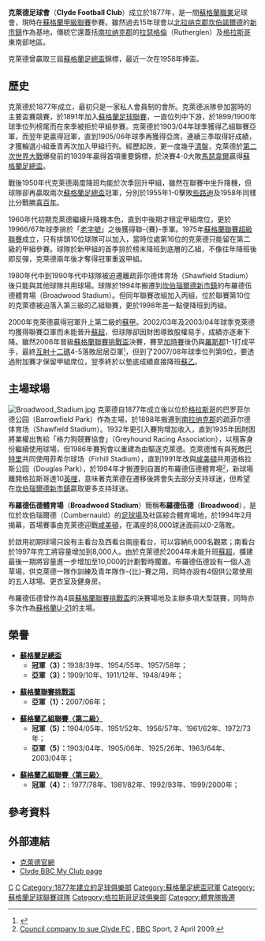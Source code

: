 {{noteTA|G1=足球|G2=蘇超
|T=zh-hans:克莱德足球俱乐部; zh-hk:加迪足球會; zh-tw: 克萊德足球俱樂部;
|1=zh-hans:克莱德足球俱乐部; zh-hk:加迪足球會; zh-tw: 克萊德足球俱樂部;
|2=zh-hans:足球俱乐部;zh-hk:足球會;zh-tw:足球俱樂部; 
|3=zh-hans:克莱德; zh-hk:加迪; zh-tw: 克萊德;
}}
{{Infobox Football club 
| clubname    = 克萊德<br />''Clyde'' 
| image       = [[File:Clyde.svg|140px]] 
| fullname    = Clyde Football Club
| nickname    = ''The Bully Wee''、''The Gypsy Army''
| founded     = 1877年 
| ground      = [[布羅德伍德體育場|布羅德伍德體育場]]<br />（Broadwood Stadium）
| city        = [[蘇格蘭|蘇格蘭]]，[[坎伯諾爾德|坎伯諾爾德]] 
| capacity    = 8,006人 
| chairman    = {{flagicon|SCO}} David Dishon
| manager     = {{flagicon|SCO}} 丹尼·列侬
| league      = [[蘇格蘭足球甲級聯賽|蘇格蘭足球甲級聯賽]] 
| season      = 2020–21
| position    = 蘇甲，第 8 位 

<!-- 主場球衣 -->
| pattern_la1 = 
| pattern_b1  = _clyde1819h
| pattern_ra1 = 
| pattern_sh1 = 
| pattern_so1 = 
| leftarm1    = FFFFFF
| body1       = FFFFFF
| rightarm1   = FFFFFF
| shorts1     = 000000
| socks1      = FF0000
<!-- 客场球衣 -->
| pattern_la2 = 
| pattern_b2  = _clyde1819a
| pattern_ra2 = 
| pattern_sh2 = 
| pattern_so2 = 
| leftarm2    = 000000
| body2       = 000000
| rightarm2   = 000000
| shorts2     = 000000
| socks2      = 000000
<!-- 第三球衣 -->
| pattern_la3 = 
| pattern_b3  = _clyde1819t
| pattern_ra3 = 
| pattern_sh3 = 
| pattern_so3 = 
| leftarm3    = FF0000
| body3       = FF0000
| rightarm3   = FF0000
| shorts3     = FF0000
| socks3      = FF0000
}}

'''克萊德足球會'''（'''Clyde Football Club'''）成立於1877年，是一間[[蘇格蘭|蘇格蘭]][[職業|職業]]足球會，現時在[[蘇格蘭足球甲級聯賽|蘇格蘭甲級聯賽]]參賽。雖然過去15年球會以[[北拉纳克郡|北拉纳克郡]][[坎伯諾爾德|坎伯諾爾德]]的[[新市鎮|新市鎮]]作為基地，傳統它還蓋括[[南拉纳克郡|南拉纳克郡]]的[[拉瑟格倫|拉瑟格倫]]（Rutherglen）及[[格拉斯哥|格拉斯哥]]東南部地區。

克萊德曾贏取三屆[[蘇格蘭足總盃|蘇格蘭足總盃]]錦標，最近一次在1958年捧盃。

== 歷史 ==
克萊德於1877年成立，最初只是一家私人會員制的會所。克萊德派隊參加當時的主要盃賽競賽，於1891年加入[[蘇格蘭足球聯賽|蘇格蘭足球聯賽]]，一直位列中下游，於1899/1900年球季位列榜尾而在來季被拒於甲組參賽。克萊德於1903/04年球季獲得乙組聯賽亞軍，而翌年更贏得冠軍，直到1905/06年球季再獲得亞席，連續三季取得好成績，才獲輪選小組垂青再次加入甲組行列。經歷起跌，更一度幾乎[[清盤|清盤]]，克萊德於[[第二次世界大戰|第二次世界大戰]]爆發前的1939年贏得首項重要錦標，於決賽4-0大敗[[马瑟韦尔足球俱乐部|馬瑟韋爾]]贏得[[蘇格蘭足總盃|蘇格蘭足總盃]]。

戰後1950年代克萊德兩度降班均能於次季回升甲組，雖然在聯賽中坐升降機，但球隊卻再贏取兩次[[蘇格蘭足總盃|蘇格蘭足總盃]]冠軍，分別於1955年1-0擊敗[[凯尔特人足球俱乐部|些路迪]]及1958年同樣比分戰勝[[希伯尼安足球俱乐部|喜百年]]。

1960年代初期克萊德繼續升降機本色，直到中後期才穩定甲組席位，更於19966/67年球季排於「[[老字號_(足球)|老字號]]」之後獲得聯-{賽}-季軍。1975年[[蘇格蘭足球聯賽超級聯賽|蘇格蘭聯賽超級聯賽]]成立，只有排頭10位球隊可以加入，當時位處第16位的克萊德只能留在第二級的甲組參賽。球隊於新甲組的首季排於榜末降班到底層的乙組，不像往年降班後即反彈，克萊德兩年後才奪得冠軍重返甲組。

1980年代中到1990年代中球隊被迫遷離疏菲尔德体育场（Shawfield Stadium）後只能與其他球隊共用球場。球隊於1994年搬遷到[[坎伯瑙爾德|坎伯瑙爾德]][[新市鎮|新市鎮]]的布羅德伍德體育場（Broadwood Stadium）。但同年聯賽改組加入丙組，位於聯賽第10位的克萊德被迫落入第三級的乙組聯賽，更於1998年差一點便降班到丙組。

2000年克萊德贏得冠軍升上第二級的[[蘇格蘭足球甲級聯賽|蘇甲]]。2002/03年及2003/04年球季克萊德均獲得聯賽亞軍而未能晉升[[蘇超|蘇超]]，但球隊卻因財困導致股權易手，成績亦逐漸下降。雖然2006年晉級[[蘇格蘭聯賽挑戰盃|蘇格蘭聯賽挑戰盃]]決賽，賽至[[加時賽|加時賽]]後仍與[[罗斯郡足球俱乐部|羅斯郡]]1-1打成平手，最終[[互射十二碼|互射十二碼]]4-5落敗屈居亞軍<small><ref>{{cite news |language=en |url=http://news.bbc.co.uk/sport2/hi/football/scot_cups/6137982.stm |title=Ross County 1-1 Clyde (aet) |publisher=[[BBC|BBC]] Sport |date=2006-11-12 |accessdate=2010-03-27 |archive-date=2019-12-10 |archive-url=https://web.archive.org/web/20191210204353/http://news.bbc.co.uk/sport2/hi/football/scot_cups/6137982.stm |dead-url=no }}</ref></small>，但到了2007/08年球季位列第9位，要透過附加賽才保留甲組席位，翌季終於以墊底成績直接降班[[蘇格蘭足球乙級聯賽|蘇乙]]。

== 主場球場 ==
[[File:Broadwood_Stadium.jpg|thumb]]
克萊德自1877年成立後以位於[[格拉斯哥|格拉斯哥]]的巴罗菲尔德公园（Barrowfield Park）作為主場，於1898年搬遷到[[南拉纳克郡|南拉纳克郡]]的疏菲尔德体育场（Shawfield Stadium）。1932年更引入賽狗增加收入，直到1935年因財困將業權出售給「格力狗競賽協會」（Greyhound Racing Association），以租客身份繼續使用球場，但1986年賽狗會以重建為由驅逐克萊德。克萊德惟有與死敵[[帕尔蒂克足球俱乐部|巴特里]]共同使用菲希尔球场（Firhill Stadium），直到1991年改與[[咸美顿学院足球俱乐部|咸美頓]]共用道格拉斯公园（Douglas Park），於1994年才搬遷到自置的布羅德伍德體育場<small><ref name = "bbc">[http://news.bbc.co.uk/sport1/hi/football/teams/c/clyde/7977659.stm Council company to sue Clyde FC] {{Wayback|url=http://news.bbc.co.uk/sport1/hi/football/teams/c/clyde/7977659.stm |date=20090405235510 }}, [[BBC|BBC]] Sport, 2 April 2009.</ref></small>，新球場離開格拉斯哥達10[[英哩|英哩]]，意味著克萊德在遷移後將會失去部分支持球迷，但希望在[[坎伯瑙爾德|坎伯瑙爾德]][[新市鎮|新市鎮]]贏取更多支持球迷。

'''布羅德伍德體育場'''（'''Broadwood Stadium'''）簡稱'''布羅德伍德'''（'''Broadwood'''），是位於坎伯瑙爾德（Cumbernauld）的[[足球場|足球場]]及社區綜合體育場地，於1994年2月揭幕，首場賽事由克萊德迎戰[[咸美顿学院足球俱乐部|咸美頓]]，在滿座的6,000球迷面前以0-2落敗。

於啟用初期球場只設有主看台及西看台兩座看台，可以容納6,000名觀眾；南看台於1997年完工將容量增加到8,000人。由於克萊德於2004年未能升班[[蘇超|蘇超]]，擴建最後一期將容量進一步增加至10,000的計劃暫時擱置。布羅德伍德設有一個人造草場，供克萊德一隊作訓練及青年隊作-{比}-賽之用，同時亦設有4個供公眾使用的五人球場、更衣室及健身房。

布羅德伍德曾作為4屆[[蘇格蘭聯賽挑戰盃|蘇格蘭聯賽挑戰盃]]的決賽場地及主辦多項大型競賽，同時亦多次作為[[蘇格蘭21歲以下足球代表隊|蘇格蘭U-21]]的主場。

== 榮譽 ==
*'''[[蘇格蘭足總盃|蘇格蘭足總盃]]''' 
**'''冠軍（3）：'''1938/39年、1954/55年、1957/58年；
**'''亞軍（3）：'''1909/10年、1911/12年、1948/49年；

*'''[[蘇格蘭聯賽挑戰盃|蘇格蘭聯賽挑戰盃]]'''
**'''亞軍（1）：'''2007/06年；

*'''[[蘇格蘭足球聯賽|蘇格蘭乙組聯賽〈第二級〉]]'''
**'''冠軍（5）：'''1904/05年、1951/52年、1956/57年、1961/62年、1972/73年；
**'''亞軍（5）：'''1903/04年、1905/06年、1925/26年、1963/64年、2003/04年；

*'''[[蘇格蘭足球聯賽|蘇格蘭乙組聯賽〈第三級〉]]'''
**'''冠軍（4）：''': 1977/78年、1981/82年、1992/93年、1999/2000年；

==參考資料==
{{Reflist}}

==外部連結==
* [http://www.clydefc.co.uk/ 克萊德官網]{{Wayback|url=http://www.clydefc.co.uk/ |date=19970412111844 }}
* [http://news.bbc.co.uk/sport1/hi/football/teams/c/clyde/default.stm Clyde BBC My Club page] {{Wayback|url=http://news.bbc.co.uk/sport1/hi/football/teams/c/clyde/default.stm |date=20081224065715 }}

[[Category:蘇格蘭足球俱樂部|C]]
[[Category:球迷拥有的足球俱乐部|C]]
[[Category:1877年建立的足球俱樂部|Category:1877年建立的足球俱樂部]]
[[Category:蘇格蘭足總盃冠軍|Category:蘇格蘭足總盃冠軍]]
[[Category:蘇格蘭足球聯賽球隊|Category:蘇格蘭足球聯賽球隊]]
[[Category:格拉斯哥足球俱樂部|Category:格拉斯哥足球俱樂部]]
[[Category:體育隊搬遷|Category:體育隊搬遷]]